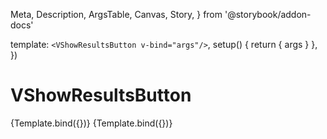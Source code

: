   Meta,
  Description,
  ArgsTable,
  Canvas,
  Story,
} from '@storybook/addon-docs'


<Meta
  title="Components/VHeader/VHeaderMobile/VShowResultsButton"
  component={VShowResultsButton}
/>

  template: `<VShowResultsButton v-bind="args"/>`,
  setup() {
    return { args }
  },
})

# VShowResultsButton

<Description of={VShowResultsButton} />

<ArgsTable of={VShowResultsButton} />

<Canvas>
  <Story name="Default">{Template.bind({})}</Story>
</Canvas>

<Canvas>
  <Story name="Fetching" args={{ isFetching: true }}>
    {Template.bind({})}
  </Story>
</Canvas>

